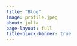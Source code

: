 ```yaml
---
title: "Blog"
image: profile.jpeg
about: jolla
page-layout: full
title-block-banner: true
---
```



 